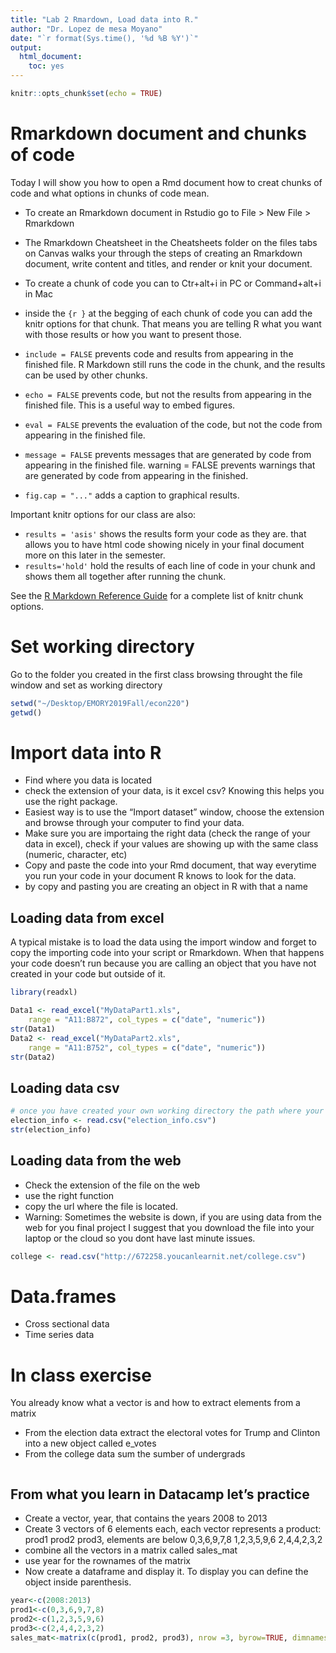 ```yaml
---
title: "Lab 2 Rmardown, Load data into R."
author: "Dr. Lopez de mesa Moyano"
date: "`r format(Sys.time(), '%d %B %Y')`"
output: 
  html_document: 
    toc: yes
---
```


```r
knitr::opts_chunk$set(echo = TRUE)

```

# Rmarkdown document and chunks of code  

Today I will show you how to open a Rmd document how to creat chunks of code and what options in chunks of code mean. 

* To create an Rmarkdown document in Rstudio go to File > New File > Rmarkdown 
* The Rmarkdown Cheatsheet in the Cheatsheets folder on the files tabs on Canvas walks your through the steps of creating an Rmarkdown document, write content and titles, and render or knit your document. 

* To create a chunk of code you can to Ctr+alt+i in PC or Command+alt+i in Mac
* inside the `{r }` at the begging of each chunk of code you can add the knitr options for that chunk. That means you are telling R what you want with those results or how you want to present those. 

 - `include = FALSE` prevents code and results from appearing in the finished file. R Markdown still runs the code in the chunk, and the results can be used by other chunks.
 - `echo = FALSE` prevents code, but not the results from appearing in the finished file. This is a useful way to embed figures.
  - `eval = FALSE` prevents the evaluation of the code, but not the code from appearing in the finished file. 
 - `message = FALSE` prevents messages that are generated by code from appearing in the finished file.
warning = FALSE prevents warnings that are generated by code from appearing in the finished.
 - `fig.cap = "..."` adds a caption to graphical results.

Important knitr options for our class are also: 

 - `results = 'asis'` shows the results form your code as they are. that allows you to have html code showing nicely in your final document more on this later in the semester. 
 - `results='hold'` hold the results of each line of code in your chunk and shows them all together after running the chunk. 

See the [R Markdown Reference Guide](https://www.rstudio.com/wp-content/uploads/2015/03/rmarkdown-reference.pdf)  for a complete list of knitr chunk options.


# Set working directory

Go to the folder you created in the first class browsing throught the file window and set as working directory

```r
setwd("~/Desktop/EMORY2019Fall/econ220")
getwd()
```

# Import data into R 

* Find where you data is located 
* check the extension of your data, is it excel csv? Knowing this helps you use the right package. 
* Easiest way is to use the "Import dataset" window, choose the extension and browse through your computer to find your data. 
* Make sure you are importaing the right data (check the range of your data in excel), check if your values are showing up with the same class (numeric, character, etc)
* Copy and paste the code into your Rmd document, that way everytime you run your code in your document R knows to look for the data.
* by copy and pasting you are creating an object in R with that a name 


## Loading data from excel 

A typical mistake is to load the data using the import window and forget to copy the importing code into your script or Rmarkdown. When that happens your code doesn't run because you are calling an object that you have not created in your code but outside of it. 

```r
library(readxl)

Data1 <- read_excel("MyDataPart1.xls", 
    range = "A11:B872", col_types = c("date", "numeric"))
str(Data1)
Data2 <- read_excel("MyDataPart2.xls", 
    range = "A11:B752", col_types = c("date", "numeric"))
str(Data2)
```

## Loading data csv 
```r
# once you have created your own working directory the path where your files are is shorter
election_info <- read.csv("election_info.csv")
str(election_info)

```

## Loading data from the web 

* Check the extension of the file on the web 
* use the right function 
* copy the url where the file is located. 
* Warning: Sometimes the website is down, if you are using data from the web for you final project I suggest that you download the file into your laptop or the cloud so you dont have last minute issues. 
```r
college <- read.csv("http://672258.youcanlearnit.net/college.csv")
```


# Data.frames 

* Cross sectional data 
* Time series data

# In class exercise 

You already know what a vector is and how to extract elements from a matrix 

* From the election data extract the electoral votes for Trump and Clinton into a new object called e_votes
* From the college data sum the sumber of undergrads 
```r

```

## From what you learn in Datacamp let's practice 

* Create a vector, year, that contains the years 2008 to 2013 
* Create 3 vectors of 6 elements each, each vector represents a product: prod1 prod2 prod3, elements are below
0,3,6,9,7,8
1,2,3,5,9,6
2,4,4,2,3,2
* combine all the vectors in a matrix called sales_mat
* use year for the rownames of the matrix
* Now create a dataframe and display it. To display you can define the object inside parenthesis. 


```r
year<-c(2008:2013)
prod1<-c(0,3,6,9,7,8)
prod2<-c(1,2,3,5,9,6)
prod3<-c(2,4,4,2,3,2)
sales_mat<-matrix(c(prod1, prod2, prod3), nrow =3, byrow=TRUE, dimnames=list(c("prod1", "prod2", "prod3"), year))
```



